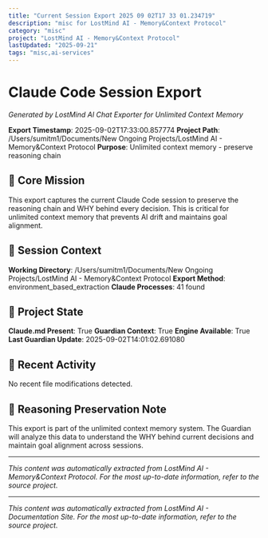 ```yaml
---
title: "Current Session Export 2025 09 02T17 33 01.234719"
description: "misc for LostMind AI - Memory&Context Protocol"
category: "misc"
project: "LostMind AI - Memory&Context Protocol"
lastUpdated: "2025-09-21"
tags: "misc,ai-services"
---
```


# Claude Code Session Export

*Generated by LostMind AI Chat Exporter for Unlimited Context Memory*

**Export Timestamp**: 2025-09-02T17:33:00.857774
**Project Path**: /Users/sumitm1/Documents/New Ongoing Projects/LostMind AI - Memory&Context Protocol
**Purpose**: Unlimited context memory - preserve reasoning chain

## 🎯 Core Mission

This export captures the current Claude Code session to preserve the reasoning chain and WHY behind every decision. This is critical for unlimited context memory that prevents AI drift and maintains goal alignment.

## 💬 Session Context

**Working Directory**: /Users/sumitm1/Documents/New Ongoing Projects/LostMind AI - Memory&Context Protocol
**Export Method**: environment_based_extraction
**Claude Processes**: 41 found

## 📂 Project State

**Claude.md Present**: True
**Guardian Context**: True
**Engine Available**: True
**Last Guardian Update**: 2025-09-02T14:01:02.691080

## 🔄 Recent Activity

No recent file modifications detected.

## 🧠 Reasoning Preservation Note

This export is part of the unlimited context memory system. The Guardian will analyze this data to understand the WHY behind current decisions and maintain goal alignment across sessions.


---
*This content was automatically extracted from LostMind AI - Memory&Context Protocol. For the most up-to-date information, refer to the source project.*


---
*This content was automatically extracted from LostMind AI - Documentation Site. For the most up-to-date information, refer to the source project.*
